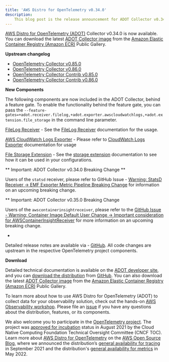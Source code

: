 ```yaml
---
title: 'AWS Distro for OpenTelemetry v0.34.0'
description:
    This blog post is the release announcement for ADOT Collector v0.34.0
---
```



<SectionSeparator />

[AWS Distro for OpenTelemetry (ADOT)](https://aws-otel.github.io/) Collector v0.34.0 is now available.
You can download the latest [ADOT Collector image](https://gallery.ecr.aws/aws-observability/aws-otel-collector) from the
[Amazon Elastic Container Registry (Amazon ECR)](https://aws.amazon.com/ecr/) Public Gallery.

<SectionSeparator />

**Upstream changelog**

* [OpenTelemetry Collector v0.85.0](https://github.com/open-telemetry/opentelemetry-collector/releases/tag/v0.85.0)
* [OpenTelemetry Collector v0.86.0](https://github.com/open-telemetry/opentelemetry-collector/releases/tag/v0.86.0)
* [OpenTelemetry Collector Contrib v0.85.0](https://github.com/open-telemetry/opentelemetry-collector-contrib/releases/tag/v0.85.0)
* [OpenTelemetry Collector Contrib v0.86.0](https://github.com/open-telemetry/opentelemetry-collector-contrib/releases/tag/v0.86.0)

**New Components**

The following components are now included in the ADOT Collector, behind a feature gate.
To enable the functionality behind the feature gate, you can pass the `--feature-gates=+adot.receiver.filelog,+adot.exporter.awscloudwatchlogs,+adot.extension.file_storage` in the command line parameter.

[FileLog Receiver](https://github.com/open-telemetry/opentelemetry-collector-contrib/tree/main/receiver/filelogreceiver) -
See the [FileLog Receiver](https://github.com/open-telemetry/opentelemetry-collector-contrib/tree/main/receiver/filelogreceiver#filelog-receiver) documentation for the usage.

[AWS CloudWatch Logs Exporter](https://github.com/open-telemetry/opentelemetry-collector-contrib/tree/main/exporter/awscloudwatchlogsexporter) -
Please refer to [CloudWatch Logs Exporter](https://github.com/open-telemetry/opentelemetry-collector-contrib/tree/main/exporter/awscloudwatchlogsexporter#aws-cloudwatch-logs-exporter) documentation for usage

[File Storage Extension](https://github.com/open-telemetry/opentelemetry-collector-contrib/tree/main/extension/storage/filestorage) -
See the [storage extension](https://github.com/open-telemetry/opentelemetry-collector-contrib/tree/main/extension/storage/filestorage#file-storage) documentation to see how it can be used in your
configurations.

** Important: ADOT Collector v0.34.0 Breaking Change **

Users of the `statsd` receiver, please refer to GitHub Issue - [Warning: StatsD Receiver → EMF Exporter
Metric Pipeline Breaking Change](https://github.com/aws-observability/aws-otel-collector/issues/2249) for information on an upcoming breaking change.

** Important: ADOT Collector v0.35.0 Breaking Change

Users of the `awscontainerinsightreceiver`, please refer to the [GitHub Issue - Warning: Container Image Default User Change → Important
consideration for AWSContainerInsightReceiver](https://github.com/aws-observability/aws-otel-collector/issues/2317) for more information on an upcoming breaking change.

- 

Detailed release notes are available via - [GitHub](https://github.com/aws-observability/aws-otel-collector/releases).
All code changes are upstream in the respective OpenTelemetry project components.

**Download**

Detailed technical documentation is available on the [ADOT developer site](https://aws-otel.github.io/),
and you can [download the distribution](https://aws-otel.github.io/download) from
[GitHub](https://github.com/aws-observability/aws-otel-collector/releases/tag/v0.34.0).
You can also download the latest [ADOT Collector image](https://gallery.ecr.aws/aws-observability/aws-otel-collector)
from the [Amazon Elastic Container Registry (Amazon ECR)](https://aws.amazon.com/ecr/) Public Gallery.

To learn more about how to use AWS Distro for OpenTelemetry (ADOT) to collect data for your observability solution,
check out the hands-on [AWS Observability workshop](https://observability.workshop.aws/en/adot.html).
Please file an [issue](https://github.com/aws-observability/aws-otel-community/issues) if you have any
questions about the distribution, features, or its components.

We also welcome you to participate in the [OpenTelemetry project](https://github.com/open-telemetry).
The project was [approved for incubation](https://www.cncf.io/blog/2021/08/26/opentelemetry-becomes-a-cncf-incubating-project/) status
in August 2021 by the Cloud Native Computing Foundation Technical Oversight Committee (CNCF TOC). Learn more about
[AWS Distro for OpenTelemetry](https://aws.amazon.com/blogs/opensource/category/management-tools/aws-distro-for-opentelemetry/) on the
[AWS Open Source Blog](https://aws.amazon.com/blogs/opensource/category/management-tools/aws-distro-for-opentelemetry/), where we announced
the distribution’s [general availability for tracing](https://aws.amazon.com/blogs/opensource/aws-distro-for-opentelemetry-is-now-ga-for-tracing/) in September 2021
and the distribution's [general availability for metrics](https://aws.amazon.com/blogs/opensource/aws-distro-for-opentelemetry-is-now-generally-available-for-metrics/) in May 2022.
